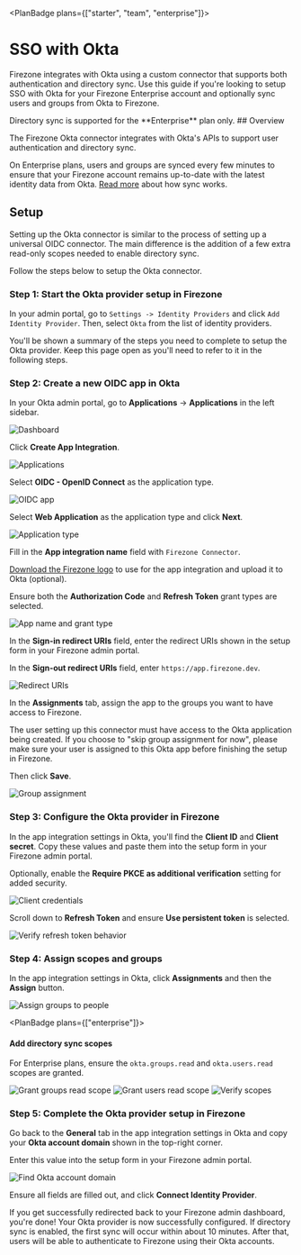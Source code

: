 
<PlanBadge plans={["starter", "team", "enterprise"]}>

# SSO with Okta

</PlanBadge>

Firezone integrates with Okta using a custom connector that supports both
authentication and directory sync. Use this guide if you're looking to setup SSO
with Okta for your Firezone Enterprise account and optionally sync users and
groups from Okta to Firezone.

<Alert color="info">
  Directory sync is supported for the **Enterprise** plan only.
</Alert>
## Overview

The Firezone Okta connector integrates with Okta's APIs to support user
authentication and directory sync.

On Enterprise plans, users and groups are synced every few minutes to ensure
that your Firezone account remains up-to-date with the latest identity data from
Okta. [Read more](/kb/authenticate/directory-sync) about how sync works.

## Setup

Setting up the Okta connector is similar to the process of setting up a
universal OIDC connector. The main difference is the addition of a few extra
read-only scopes needed to enable directory sync.

Follow the steps below to setup the Okta connector.

### Step 1: Start the Okta provider setup in Firezone

In your admin portal, go to `Settings -> Identity Providers` and click
`Add Identity Provider`. Then, select `Okta` from the list of identity
providers.

You'll be shown a summary of the steps you need to complete to setup the Okta
provider. Keep this page open as you'll need to refer to it in the following
steps.

### Step 2: Create a new OIDC app in Okta

In your Okta admin portal, go to **Applications** -> **Applications** in the
left sidebar.

<Link href="/images/kb/authenticate/okta/1-dashboard.png" target="_blank">
  <Image
    src="/images/kb/authenticate/okta/1-dashboard.png"
    alt="Dashboard"
    width={1200}
    height={1200}
  />
</Link>

Click **Create App Integration**.

<Link href="/images/kb/authenticate/okta/2-applications.png" target="_blank">
  <Image
    src="/images/kb/authenticate/okta/2-applications.png"
    alt="Applications"
    width={1200}
    height={1200}
  />
</Link>

Select **OIDC - OpenID Connect** as the application type.

<Link href="/images/kb/authenticate/okta/3-OIDC-app.png" target="_blank">
  <Image
    src="/images/kb/authenticate/okta/3-OIDC-app.png"
    alt="OIDC app"
    width={1200}
    height={1200}
  />
</Link>

Select **Web Application** as the application type and click **Next**.

<Link
  href="/images/kb/authenticate/okta/4-application-type.png"
  target="_blank"
>
  <Image
    src="/images/kb/authenticate/okta/4-application-type.png"
    alt="Application type"
    width={1200}
    height={1200}
  />
</Link>

Fill in the **App integration name** field with `Firezone Connector`.

[Download the Firezone logo](/images/kb/authenticate/okta/firezone-logo.png) to
use for the app integration and upload it to Okta (optional).

Ensure both the **Authorization Code** and **Refresh Token** grant types are
selected.

<Link
  href="/images/kb/authenticate/okta/5-app-name-grant-type.png"
  target="_blank"
>
  <Image
    src="/images/kb/authenticate/okta/5-app-name-grant-type.png"
    alt="App name and grant type"
    width={1200}
    height={1200}
  />
</Link>

In the **Sign-in redirect URIs** field, enter the redirect URIs shown in the
setup form in your Firezone admin portal.

In the **Sign-out redirect URIs** field, enter `https://app.firezone.dev`.

<Link href="/images/kb/authenticate/okta/6-redirect-uris.png" target="_blank">
  <Image
    src="/images/kb/authenticate/okta/6-redirect-uris.png"
    alt="Redirect URIs"
    width={1200}
    height={1200}
  />
</Link>

In the **Assignments** tab, assign the app to the groups you want to have access
to Firezone.

<Alert color="warning">
  The user setting up this connector must have access to the Okta application
  being created. If you choose to "skip group assignment for now", please make
  sure your user is assigned to this Okta app before finishing the setup in
  Firezone.
</Alert>

Then click **Save**.

<Link
  href="/images/kb/authenticate/okta/7-group-assignment.png"
  target="_blank"
>
  <Image
    src="/images/kb/authenticate/okta/7-group-assignment.png"
    alt="Group assignment"
    width={1200}
    height={1200}
  />
</Link>

### Step 3: Configure the Okta provider in Firezone

In the app integration settings in Okta, you'll find the **Client ID** and
**Client secret**. Copy these values and paste them into the setup form in your
Firezone admin portal.

Optionally, enable the **Require PKCE as additional verification** setting for
added security.

<Link
  href="/images/kb/authenticate/okta/8-client-credentials.png"
  target="_blank"
>
  <Image
    src="/images/kb/authenticate/okta/8-client-credentials.png"
    alt="Client credentials"
    width={1200}
    height={1200}
  />
</Link>

Scroll down to **Refresh Token** and ensure **Use persistent token** is
selected.

<Link
  href="/images/kb/authenticate/okta/9-verify-refresh-token-behavior.png"
  target="_blank"
>
  <Image
    src="/images/kb/authenticate/okta/9-verify-refresh-token-behavior.png"
    alt="Verify refresh token behavior"
    width={1200}
    height={1200}
  />
</Link>

### Step 4: Assign scopes and groups

In the app integration settings in Okta, click **Assignments** and then the
**Assign** button.

<Link
  href="/images/kb/authenticate/okta/10-assign-groups-people.png"
  target="_blank"
>
  <Image
    src="/images/kb/authenticate/okta/10-assign-groups-people.png"
    alt="Assign groups to people"
    width={1200}
    height={1200}
  />
</Link>

<PlanBadge plans={["enterprise"]}>

#### Add directory sync scopes

</PlanBadge>

For Enterprise plans, ensure the `okta.groups.read` and `okta.users.read` scopes
are granted.

<Link
  href="/images/kb/authenticate/okta/11-grant-groups-read-scope.png"
  target="_blank"
>
  <Image
    src="/images/kb/authenticate/okta/11-grant-groups-read-scope.png"
    alt="Grant groups read scope"
    width={1200}
    height={1200}
  />
</Link>

<Link
  href="/images/kb/authenticate/okta/12-grant-users-read-scope.png"
  target="_blank"
>
  <Image
    src="/images/kb/authenticate/okta/12-grant-users-read-scope.png"
    alt="Grant users read scope"
    width={1200}
    height={1200}
  />
</Link>

<Link href="/images/kb/authenticate/okta/13-verify-scopes.png" target="_blank">
  <Image
    src="/images/kb/authenticate/okta/13-verify-scopes.png"
    alt="Verify scopes"
    width={1200}
    height={1200}
  />
</Link>

### Step 5: Complete the Okta provider setup in Firezone

Go back to the **General** tab in the app integration settings in Okta and copy
your **Okta account domain** shown in the top-right corner.

Enter this value into the setup form in your Firezone admin portal.

<Link
  href="/images/kb/authenticate/okta/14-find-okta-account-domain.png"
  target="_blank"
>
  <Image
    src="/images/kb/authenticate/okta/14-find-okta-account-domain.png"
    alt="Find Okta account domain"
    width={1200}
    height={1200}
  />
</Link>

Ensure all fields are filled out, and click **Connect Identity Provider**.

If you get successfully redirected back to your Firezone admin dashboard, you're
done! Your Okta provider is now successfully configured. If directory sync is
enabled, the first sync will occur within about 10 minutes. After that, users
will be able to authenticate to Firezone using their Okta accounts.
